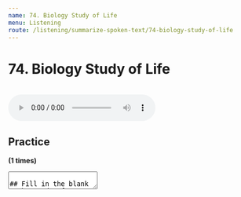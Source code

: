```yaml
---
name: 74. Biology Study of Life
menu: Listening
route: /listening/summarize-spoken-text/74-biology-study-of-life
---
```


# 74. Biology Study of Life 

<br/>
<audio controls>
  <source src="https://storage.googleapis.com/pte-assistant.appspot.com/app%2Faudio%2Fsst-74.mp3?GoogleAccessId=firebase-adminsdk-t7i9w%40pte-assistant.iam.gserviceaccount.com&amp;Expires=1735650000&amp;Signature=I6kcQxug4MkTGrqmvRnEYdRcIFcW%2BwA%2BfPBq6xaWM4VfuWaOMmUshc6SIBEKNMOw730APKbkBxoS48QqRRfjSU1DlLzyudov2d1CGhGI%2FX4Eu7gUoLBIEU1ouERqxpq7q%2FfXGdkHeoSBqAgxZCyc2bq2sADkmWCg3AIpX0kpXPAu%2BOg07cdDtcvaikr5cPdb7VdC%2FLLuKg8X5ouvL4QiqXNwvIL2cHWhaSRdjAZLAfB%2FzS2qrVXB6pGi6jJQTq4J3waeOj%2F88NlWzFmdmn90Y%2BZFOBuqCTlc%2BDK24bvZHn3Qe6CBAdVPblMjQ0RYYbZninVHleg7rUdX1dg3XRmMIg%3D%3D" type="audio/mpeg"></source>
  Your browser does not support the audio element.
</audio>

## Practice
**(1 times)**
<Textarea rows={8}/>

## Fill in the blank
- The study of biology is responsible for some of the most <input className="input small-input"/> about the world.

-	All life on earth is <input className="input medium-input"/> and <input className="input small-input"/> to one on one to another.

-	Life forms rely on <input className="input medium-input"/> for <input className="input small-input"/>, <input className="input small-input"/> and <input className="input small-input"/> <input className="input large-input"/>.

-	All of these organisms consist of <input className="input small-input"/> and conduct metabolism that convert energy from <input className="input medium-input"/>.


## Main idea
- The study of biology is responsible for some of the most **profound insights** about the world.

-	All life on earth is **exceptionally related** and **similar** to one on one to another.

-	Life forms rely on **DNA** and **RNA** for **storing** and **transmitting** and **using** **their genetic inherited information**.

-	All of these organisms consist of **cells** and conduct metabolism that convert energy from **one form to another**.

## Solution 1
The lecturer talked about the study of biology, which is responsible for profound insights about the world. He firstly indicated that all life on earth is exceptionally related and similar to each other. Additionally, life forms rely on DNA and RNA to store, transmit and use their genetic inherited information. He finally concluded that all organisms consist of cells and conduct metabolism that convert energy from one form to another.

## Transcript
Now biology or the **study of biology** is responsible for some of **the most profound insights that humans have about the world around them**. So take a look at these four panels. On the upper left, you see some bacteria, this happens to be E. coli, you obviously see a butterfly flower, a dolphin, **if you fell down from outer space and just looked at these different forms and structures**, **you'd have no idea that they were all related to one another**. So **one of the most profound things biology has taught us is all life on earth is exceptionally related and similar to one on one to another**. So for example, **all of these life forms rely on DNA and RNA, for storing and transmitting and using their genetic inherited information**. They're all based on **cells cells are the fundamental building blocks of all life**. All of these organisms consist of cells, and the cells essentially at the same time inside of them carbon, hydrogen, oxygen and nitrogen and a whole bunch of other stuff and much smaller amount. **All of these organisms conduct metabolism**, in other words, chemical reactions **that use and convert energy from one form to another**. And the basic chemistry is all very similar to one another. The types of molecules that are used are all very similar to one another.

